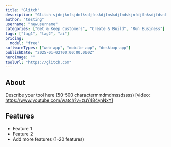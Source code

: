 ```yaml
---
title: "Glitch"
description: "Glitch sjdnjknfsjdnfksdjfnskdjfnskdjfndskjnfdjfnksdjfdsnkfjdsnfjdnsjfn"
author: "testing"
username: "newusername"
categories: ["Get & Keep Customers", "Create & Build", "Run Business"]
tags: ["tag1", "tag2", "ai"]
pricing:
  model: "free"
softwareTypes: ["web-app", "mobile-app", "desktop-app"]
publishDate: "2025-01-02T00:00:00.000Z"
heroImage: ""
toolUrl: "https://glitch.com"
---
```

## About
Describe your tool here (50-500 charactermmdmdmssdssss)
[video: https://www.youtube.com/watch?v=zuY484ynNxY]

## Features
- Feature 1
- Feature 2
- Add more features (1-20 features)